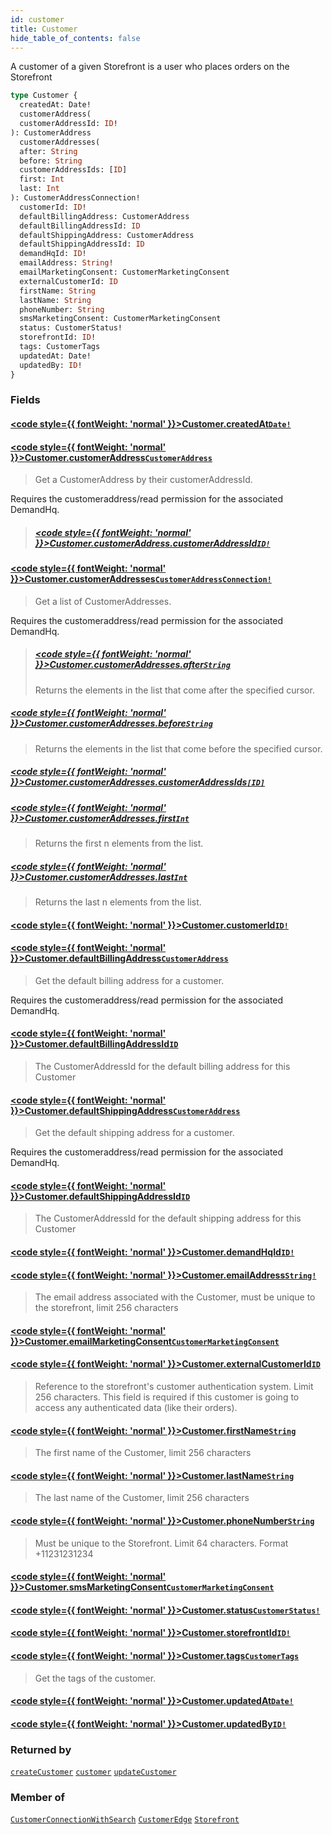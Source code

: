 ```yaml
---
id: customer
title: Customer
hide_table_of_contents: false
---
```








A customer of a given Storefront is a user who places orders on the Storefront

```graphql
type Customer {
  createdAt: Date!
  customerAddress(
  customerAddressId: ID!
): CustomerAddress
  customerAddresses(
  after: String
  before: String
  customerAddressIds: [ID]
  first: Int
  last: Int
): CustomerAddressConnection!
  customerId: ID!
  defaultBillingAddress: CustomerAddress
  defaultBillingAddressId: ID
  defaultShippingAddress: CustomerAddress
  defaultShippingAddressId: ID
  demandHqId: ID!
  emailAddress: String!
  emailMarketingConsent: CustomerMarketingConsent
  externalCustomerId: ID
  firstName: String
  lastName: String
  phoneNumber: String
  smsMarketingConsent: CustomerMarketingConsent
  status: CustomerStatus!
  storefrontId: ID!
  tags: CustomerTags
  updatedAt: Date!
  updatedBy: ID!
}
```


### Fields

#### [<code style={{ fontWeight: 'normal' }}>Customer.<b>createdAt</b></code>](#)<Bullet />[`Date!`](/demand/api/graphql-admin/reference/scalars/date) <Badge class="secondary" text="non-null"/> <Badge class="secondary" text="scalar"/>
> 
> 

#### [<code style={{ fontWeight: 'normal' }}>Customer.<b>customerAddress</b></code>](#)<Bullet />[`CustomerAddress`](/demand/api/graphql-admin/reference/objects/customer-address) <Badge class="secondary" text="object"/>
> Get a CustomerAddress by their customerAddressId.
            
Requires the customeraddress/read permission for the associated DemandHq.
> ##### [<code style={{ fontWeight: 'normal' }}>Customer.customerAddress.<b>customerAddressId</b></code>](#)<Bullet />[`ID!`](/demand/api/graphql-admin/reference/scalars/id) <Badge class="secondary" text="non-null"/> <Badge class="secondary" text="scalar"/>
> 
> 

#### [<code style={{ fontWeight: 'normal' }}>Customer.<b>customerAddresses</b></code>](#)<Bullet />[`CustomerAddressConnection!`](/demand/api/graphql-admin/reference/objects/customer-address-connection) <Badge class="secondary" text="non-null"/> <Badge class="secondary" text="object"/>
> Get a list of CustomerAddresses.

Requires the customeraddress/read permission for the associated DemandHq.
> ##### [<code style={{ fontWeight: 'normal' }}>Customer.customerAddresses.<b>after</b></code>](#)<Bullet />[`String`](/demand/api/graphql-admin/reference/scalars/string) <Badge class="secondary" text="scalar"/>
> Returns the elements in the list that come after the specified cursor.
> 

##### [<code style={{ fontWeight: 'normal' }}>Customer.customerAddresses.<b>before</b></code>](#)<Bullet />[`String`](/demand/api/graphql-admin/reference/scalars/string) <Badge class="secondary" text="scalar"/>
> Returns the elements in the list that come before the specified cursor.
> 

##### [<code style={{ fontWeight: 'normal' }}>Customer.customerAddresses.<b>customerAddressIds</b></code>](#)<Bullet />[`[ID]`](/demand/api/graphql-admin/reference/scalars/id) <Badge class="secondary" text="list"/> <Badge class="secondary" text="scalar"/>
> 
> 

##### [<code style={{ fontWeight: 'normal' }}>Customer.customerAddresses.<b>first</b></code>](#)<Bullet />[`Int`](/demand/api/graphql-admin/reference/scalars/int) <Badge class="secondary" text="scalar"/>
> Returns the first n elements from the list.
> 

##### [<code style={{ fontWeight: 'normal' }}>Customer.customerAddresses.<b>last</b></code>](#)<Bullet />[`Int`](/demand/api/graphql-admin/reference/scalars/int) <Badge class="secondary" text="scalar"/>
> Returns the last n elements from the list.
> 

#### [<code style={{ fontWeight: 'normal' }}>Customer.<b>customerId</b></code>](#)<Bullet />[`ID!`](/demand/api/graphql-admin/reference/scalars/id) <Badge class="secondary" text="non-null"/> <Badge class="secondary" text="scalar"/>
> 
> 

#### [<code style={{ fontWeight: 'normal' }}>Customer.<b>defaultBillingAddress</b></code>](#)<Bullet />[`CustomerAddress`](/demand/api/graphql-admin/reference/objects/customer-address) <Badge class="secondary" text="object"/>
> Get the default billing address for a customer.

Requires the customeraddress/read permission for the associated DemandHq.
> 

#### [<code style={{ fontWeight: 'normal' }}>Customer.<b>defaultBillingAddressId</b></code>](#)<Bullet />[`ID`](/demand/api/graphql-admin/reference/scalars/id) <Badge class="secondary" text="scalar"/>
> The CustomerAddressId for the default billing address for this Customer
> 

#### [<code style={{ fontWeight: 'normal' }}>Customer.<b>defaultShippingAddress</b></code>](#)<Bullet />[`CustomerAddress`](/demand/api/graphql-admin/reference/objects/customer-address) <Badge class="secondary" text="object"/>
> Get the default shipping address for a customer.

Requires the customeraddress/read permission for the associated DemandHq.
> 

#### [<code style={{ fontWeight: 'normal' }}>Customer.<b>defaultShippingAddressId</b></code>](#)<Bullet />[`ID`](/demand/api/graphql-admin/reference/scalars/id) <Badge class="secondary" text="scalar"/>
> The CustomerAddressId for the default shipping address for this Customer
> 

#### [<code style={{ fontWeight: 'normal' }}>Customer.<b>demandHqId</b></code>](#)<Bullet />[`ID!`](/demand/api/graphql-admin/reference/scalars/id) <Badge class="secondary" text="non-null"/> <Badge class="secondary" text="scalar"/>
> 
> 

#### [<code style={{ fontWeight: 'normal' }}>Customer.<b>emailAddress</b></code>](#)<Bullet />[`String!`](/demand/api/graphql-admin/reference/scalars/string) <Badge class="secondary" text="non-null"/> <Badge class="secondary" text="scalar"/>
> The email address associated with the Customer, must be unique to the storefront, limit 256 characters
> 

#### [<code style={{ fontWeight: 'normal' }}>Customer.<b>emailMarketingConsent</b></code>](#)<Bullet />[`CustomerMarketingConsent`](/demand/api/graphql-admin/reference/objects/customer-marketing-consent) <Badge class="secondary" text="object"/>
> 
> 

#### [<code style={{ fontWeight: 'normal' }}>Customer.<b>externalCustomerId</b></code>](#)<Bullet />[`ID`](/demand/api/graphql-admin/reference/scalars/id) <Badge class="secondary" text="scalar"/>
> Reference to the storefront's customer authentication system. Limit 256 characters.
This field is required if this customer is going to access any authenticated data (like their orders).
> 

#### [<code style={{ fontWeight: 'normal' }}>Customer.<b>firstName</b></code>](#)<Bullet />[`String`](/demand/api/graphql-admin/reference/scalars/string) <Badge class="secondary" text="scalar"/>
> The first name of the Customer, limit 256 characters
> 

#### [<code style={{ fontWeight: 'normal' }}>Customer.<b>lastName</b></code>](#)<Bullet />[`String`](/demand/api/graphql-admin/reference/scalars/string) <Badge class="secondary" text="scalar"/>
> The last name of the Customer, limit 256 characters
> 

#### [<code style={{ fontWeight: 'normal' }}>Customer.<b>phoneNumber</b></code>](#)<Bullet />[`String`](/demand/api/graphql-admin/reference/scalars/string) <Badge class="secondary" text="scalar"/>
> Must be unique to the Storefront. Limit 64 characters. Format +11231231234
> 

#### [<code style={{ fontWeight: 'normal' }}>Customer.<b>smsMarketingConsent</b></code>](#)<Bullet />[`CustomerMarketingConsent`](/demand/api/graphql-admin/reference/objects/customer-marketing-consent) <Badge class="secondary" text="object"/>
> 
> 

#### [<code style={{ fontWeight: 'normal' }}>Customer.<b>status</b></code>](#)<Bullet />[`CustomerStatus!`](/demand/api/graphql-admin/reference/enums/customer-status) <Badge class="secondary" text="non-null"/> <Badge class="secondary" text="enum"/>
> 
> 

#### [<code style={{ fontWeight: 'normal' }}>Customer.<b>storefrontId</b></code>](#)<Bullet />[`ID!`](/demand/api/graphql-admin/reference/scalars/id) <Badge class="secondary" text="non-null"/> <Badge class="secondary" text="scalar"/>
> 
> 

#### [<code style={{ fontWeight: 'normal' }}>Customer.<b>tags</b></code>](#)<Bullet />[`CustomerTags`](/demand/api/graphql-admin/reference/objects/customer-tags) <Badge class="secondary" text="object"/>
> Get the tags of the customer.
> 

#### [<code style={{ fontWeight: 'normal' }}>Customer.<b>updatedAt</b></code>](#)<Bullet />[`Date!`](/demand/api/graphql-admin/reference/scalars/date) <Badge class="secondary" text="non-null"/> <Badge class="secondary" text="scalar"/>
> 
> 

#### [<code style={{ fontWeight: 'normal' }}>Customer.<b>updatedBy</b></code>](#)<Bullet />[`ID!`](/demand/api/graphql-admin/reference/scalars/id) <Badge class="secondary" text="non-null"/> <Badge class="secondary" text="scalar"/>
> 
> 



### Returned by

[`createCustomer`](/demand/api/graphql-admin/reference/mutations/create-customer)  <Badge class="secondary" text="mutation"/><Bullet />[`customer`](/demand/api/graphql-admin/reference/queries/customer)  <Badge class="secondary" text="query"/><Bullet />[`updateCustomer`](/demand/api/graphql-admin/reference/mutations/update-customer)  <Badge class="secondary" text="mutation"/>

### Member of

[`CustomerConnectionWithSearch`](/demand/api/graphql-admin/reference/objects/customer-connection-with-search)  <Badge class="secondary" text="object"/><Bullet />[`CustomerEdge`](/demand/api/graphql-admin/reference/objects/customer-edge)  <Badge class="secondary" text="object"/><Bullet />[`Storefront`](/demand/api/graphql-admin/reference/objects/storefront)  <Badge class="secondary" text="object"/>




